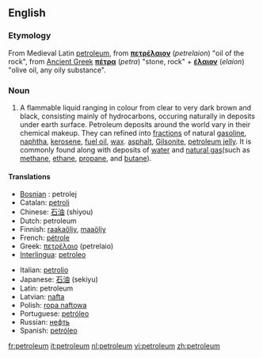 ==English==
===Etymology===
From Medieval Latin [[petroleum]], from {{Gr.}} '''[[πετρέλαιον]]''' (''petrelaion'') "oil of the rock", from [[Ancient Greek]] '''[[πέτρα]]''' (''petra'') "stone, rock" + '''[[έλαιον]]''' (''elaion'') "olive oil, any oily substance".

===Noun===
#A flammable liquid ranging in colour from clear to very dark brown and black, consisting mainly of hydrocarbons, occuring naturally in deposits under earth surface. Petroleum deposits around the world vary in their chemical makeup. They can refined into [[fractions]] of natural [[gasoline]], [[naphtha]], [[kerosene]], [[fuel oil]], [[wax]]. [[asphalt]], [[Gilsonite]], [[petroleum jelly]]. It is commonly found along with deposits of [[water]] and [[natural gas]](such as [[methane]], [[ethane]], [[propane]], and [[butane]]).

====Translations====
{{top}}
*[[Bosnian]] : petrolej
*Catalan: [[petroli]]
*Chinese: [[石油]] (shiyou)
*Dutch: petroleum {{m}}
*Finnish: [[raakaöljy]], [[maaöljy]]
*French: [[pétrole]] {{m}}
*Greek: [[πετρέλαιο]] (petrelaio)
*[[Interlingua]]: [[petroleo]]
{{mid}}
*Italian: [[petrolio]] {{m}}
*Japanese: [[石油]] (sekiyu)
*Latin: petroleum
*Latvian: [[nafta]] {{f}}
*Polish: [[ropa naftowa]] {{f}}
*Portuguese: [[petróleo]] {{m}}
*Russian: [[нефть]] {{f}}
*Spanish: [[petróleo]] {{m}}
{{bottom}}

[[fr:petroleum]]
[[it:petroleum]]
[[nl:petroleum]]
[[vi:petroleum]]
[[zh:petroleum]]